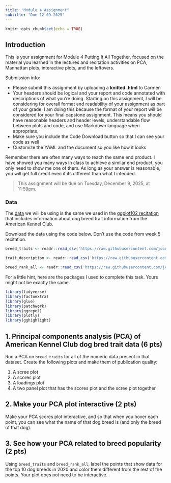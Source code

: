 ```yaml
---
title: "Module 4 Assignment"
subtitle: "Due 12-09-2025"
---
```



```r
knitr::opts_chunk$set(echo = TRUE)
```

## Introduction
This is your assignment for Module 4 Putting It All Together, focused on the material you learned in the lectures and recitation activities on PCA, Manhattan plots, interactive plots, and the leftovers.

Submission info:

- Please submit this assignment by uploading a **knitted .html** to Carmen
- Your headers should be logical and your report and code annotated with descriptions of what you're doing. Starting on this assignment, I will be considering for overall format and readability of your assignment as part of your grade. I am doing this because the format of your report will be considered for your final capstone assignment. This means you should have reasonable headers and header levels, understandable flow between plots and code, and use Markdown language when appropriate.
- Make sure you include the Code Download button so that I can see your code as well
- Customize the YAML and the document so you like how it looks

Remember there are often many ways to reach the same end product. I have showed you many ways in class to achieve a similar end product, you only need to show me one of them. As long as your answer is reasonable, you will get full credit even if its different than what I intended.

> This assignment will be due on Tuesday, December 9, 2025, at 11:59pm.

### Data
The [data](https://github.com/rfordatascience/tidytuesday/blob/master/data/2022/2022-02-01/readme.md) we will be using is the same we used in the [ggplot102 recitation](2_05_themes_labels_facets/05_ggplot102_recitation.html) that includes information about dog breed trait information from the American Kennel Club.

Download the data using the code below. Don't use the code from week 5 recitation.
```r
breed_traits <- readr::read_csv('https://raw.githubusercontent.com/jcooperstone/jcooperstone.github.io/main/assignments/modules/module4/data/breed_traits_fixed.csv')

trait_description <- readr::read_csv('https://raw.githubusercontent.com/jcooperstone/jcooperstone.github.io/main/assignments/modules/module4/data/trait_description.csv')

breed_rank_all <- readr::read_csv('https://raw.githubusercontent.com/jcooperstone/jcooperstone.github.io/main/assignments/modules/module4/data/breed_rank_all.csv')
```

For a little hint, here are the packages I used to complete this task. Yours might not be exactly the same.
```r
library(tidyverse)
library(factoextra)
library(glue)
library(patchwork)
library(ggrepel)
library(plotly)
library(gghighlight)
```


## 1. Principal components analysis (PCA) of American Kennel Club dog bred trait data (6 pts)

Run a PCA on `breed_traits` for all of the numeric data present in that dataset. Create the following plots and make them of publication quality:

1. A scree plot
2. A scores plot
3. A loadings plot
4. A two panel plot that has the scores plot and the scree plot together

## 2. Make your PCA plot interactive (2 pts)

Make your PCA scores plot interactive, and so that when you hover each point, you can see what the name of that dog breed is (and only the breed of that dog).

## 3. See how your PCA related to breed popularity (2 pts)

Using `breed_traits` and `breed_rank_all`, label the points that show data for the top 10 dog breeds in 2020 and color them different from the rest of the points. Your plot does not need to be interactive.



